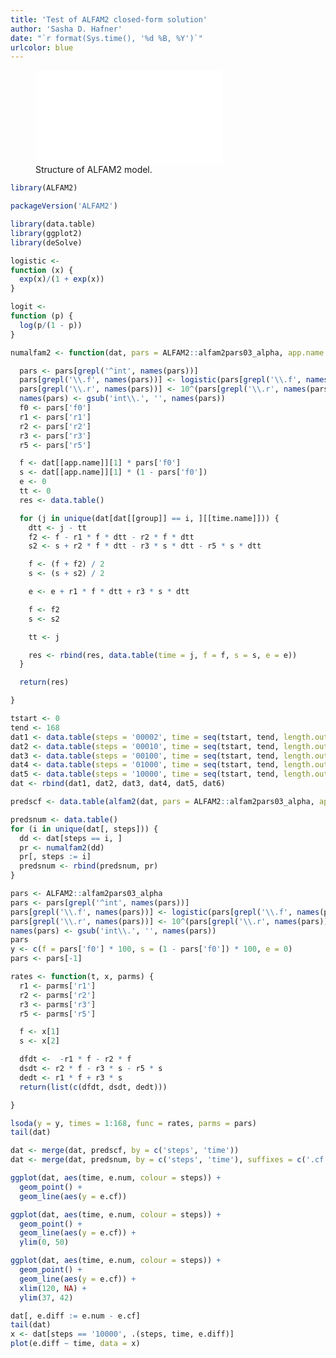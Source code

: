 ```yaml
---
title: 'Test of ALFAM2 closed-form solution'
author: 'Sasha D. Hafner'
date: "`r format(Sys.time(), '%d %B, %Y')`"
urlcolor: blue
---
```


![Structure of ALFAM2 model.](fig1e.pdf)

```r
library(ALFAM2)
```

```r
packageVersion('ALFAM2')
```

```r
library(data.table)
library(ggplot2)
library(deSolve)
```

```r
logistic <-
function (x) {
  exp(x)/(1 + exp(x))
}

logit <-
function (p) {
  log(p/(1 - p))
}

numalfam2 <- function(dat, pars = ALFAM2::alfam2pars03_alpha, app.name = 'TAN_app', time.name = 'time') {

  pars <- pars[grepl('^int', names(pars))]
  pars[grepl('\\.f', names(pars))] <- logistic(pars[grepl('\\.f', names(pars))])
  pars[grepl('\\.r', names(pars))] <- 10^(pars[grepl('\\.r', names(pars))])
  names(pars) <- gsub('int\\.', '', names(pars))
  f0 <- pars['f0']
  r1 <- pars['r1']
  r2 <- pars['r2']
  r3 <- pars['r3']
  r5 <- pars['r5']

  f <- dat[[app.name]][1] * pars['f0']
  s <- dat[[app.name]][1] * (1 - pars['f0'])
  e <- 0
  tt <- 0
  res <- data.table()

  for (j in unique(dat[dat[[group]] == i, ][[time.name]])) {
    dtt <- j - tt
    f2 <- f - r1 * f * dtt - r2 * f * dtt 
    s2 <- s + r2 * f * dtt - r3 * s * dtt - r5 * s * dtt

    f <- (f + f2) / 2
    s <- (s + s2) / 2

    e <- e + r1 * f * dtt + r3 * s * dtt

    f <- f2
    s <- s2

    tt <- j

    res <- rbind(res, data.table(time = j, f = f, s = s, e = e))
  }

  return(res)

}
```

```r
tstart <- 0
tend <- 168
dat1 <- data.table(steps = '00002', time = seq(tstart, tend, length.out = 2), TAN_app = 100)
dat2 <- data.table(steps = '00010', time = seq(tstart, tend, length.out = 10), TAN_app = 100)
dat3 <- data.table(steps = '00100', time = seq(tstart, tend, length.out = 100), TAN_app = 100)
dat4 <- data.table(steps = '01000', time = seq(tstart, tend, length.out = 1E3), TAN_app = 100)
dat5 <- data.table(steps = '10000', time = seq(tstart, tend, length.out = 1E3), TAN_app = 100)
dat <- rbind(dat1, dat2, dat3, dat4, dat5, dat6)
```

```r
predscf <- data.table(alfam2(dat, pars = ALFAM2::alfam2pars03_alpha, app.name = 'TAN_app', time.name = 'time', group = 'steps'))
```

```r
predsnum <- data.table()
for (i in unique(dat[, steps])) {
  dd <- dat[steps == i, ]
  pr <- numalfam2(dd)
  pr[, steps := i]
  predsnum <- rbind(predsnum, pr)
}
```

```r
pars <- ALFAM2::alfam2pars03_alpha
pars <- pars[grepl('^int', names(pars))]
pars[grepl('\\.f', names(pars))] <- logistic(pars[grepl('\\.f', names(pars))])
pars[grepl('\\.r', names(pars))] <- 10^(pars[grepl('\\.r', names(pars))])
names(pars) <- gsub('int\\.', '', names(pars))
pars
y <- c(f = pars['f0'] * 100, s = (1 - pars['f0']) * 100, e = 0)
pars <- pars[-1]

rates <- function(t, x, parms) {
  r1 <- parms['r1']
  r2 <- parms['r2']
  r3 <- parms['r3']
  r5 <- parms['r5']

  f <- x[1]
  s <- x[2]

  dfdt <-  -r1 * f - r2 * f
  dsdt <- r2 * f - r3 * s - r5 * s
  dedt <- r1 * f + r3 * s
  return(list(c(dfdt, dsdt, dedt)))

}

lsoda(y = y, times = 1:168, func = rates, parms = pars)
tail(dat)

```



```r
dat <- merge(dat, predscf, by = c('steps', 'time'))
dat <- merge(dat, predsnum, by = c('steps', 'time'), suffixes = c('.cf', '.num'))
```

```r
ggplot(dat, aes(time, e.num, colour = steps)) +
  geom_point() +
  geom_line(aes(y = e.cf))
```

```r
ggplot(dat, aes(time, e.num, colour = steps)) +
  geom_point() +
  geom_line(aes(y = e.cf)) +
  ylim(0, 50)
```

```r
ggplot(dat, aes(time, e.num, colour = steps)) +
  geom_point() +
  geom_line(aes(y = e.cf)) +
  xlim(120, NA) +
  ylim(37, 42)
```

```r
dat[, e.diff := e.num - e.cf]
tail(dat)
x <- dat[steps == '10000', .(steps, time, e.diff)]
plot(e.diff ~ time, data = x)
```









